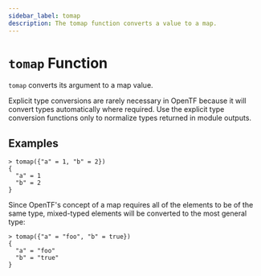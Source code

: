 ```yaml
---
sidebar_label: tomap
description: The tomap function converts a value to a map.
---
```


# `tomap` Function

`tomap` converts its argument to a map value.

Explicit type conversions are rarely necessary in OpenTF because it will
convert types automatically where required. Use the explicit type conversion
functions only to normalize types returned in module outputs.

## Examples

```
> tomap({"a" = 1, "b" = 2})
{
  "a" = 1
  "b" = 2
}
```

Since OpenTF's concept of a map requires all of the elements to be of the
same type, mixed-typed elements will be converted to the most general type:

```
> tomap({"a" = "foo", "b" = true})
{
  "a" = "foo"
  "b" = "true"
}
```
